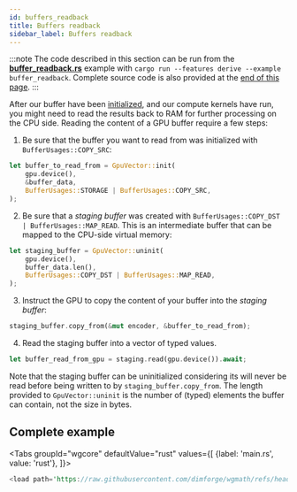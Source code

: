 ```yaml
---
id: buffers_readback
title: Buffers readback
sidebar_label: Buffers readback
---
```



:::note
The code described in this section can be run from the
[**buffer_readback.rs**](https://github.com/dimforge/wgmath/blob/main/crates/wgcore/examples/buffer_readback.rs) example with
`cargo run --features derive --example buffer_readback`. Complete source code is also provided at the
[end of this page](#complete-example).
:::

After our buffer have been [initialized](./buffers_initialization.mdx), and our compute kernels have run, you might need
to read the results back to RAM for further processing on the CPU side. Reading the content of a GPU buffer require a
few steps:
1. Be sure that the buffer you want to read from was initialized with `BufferUsages::COPY_SRC`:
```rust
let buffer_to_read_from = GpuVector::init(
    gpu.device(),
    &buffer_data,
    BufferUsages::STORAGE | BufferUsages::COPY_SRC,
);
```
2. Be sure that a _staging buffer_ was created with `BufferUsages::COPY_DST | BufferUsages::MAP_READ`. This is an
   intermediate buffer that can be mapped to the CPU-side virtual memory:
```rust
let staging_buffer = GpuVector::uninit(
    gpu.device(),
    buffer_data.len(),
    BufferUsages::COPY_DST | BufferUsages::MAP_READ,
);
```
3. Instruct the GPU to copy the content of your buffer into the _staging buffer_:
```rust
staging_buffer.copy_from(&mut encoder, &buffer_to_read_from);
```
4. Read the staging buffer into a vector of typed values.
```rust
let buffer_read_from_gpu = staging.read(gpu.device()).await;
```

Note that the staging buffer can be uninitialized considering its will never be read before being written to
by `staging_buffer.copy_from`. The length provided to `GpuVector::uninit` is the number of (typed) elements
the buffer can contain, not the size in bytes.

## Complete example

<Tabs
groupId="wgcore"
defaultValue="rust"
values={[
{label: 'main.rs', value: 'rust'},
]}>
<TabItem value="rust">

```rust
<load path='https://raw.githubusercontent.com/dimforge/wgmath/refs/heads/main/crates/wgcore/examples/buffer_readback.rs' />
```

</TabItem>
</Tabs>